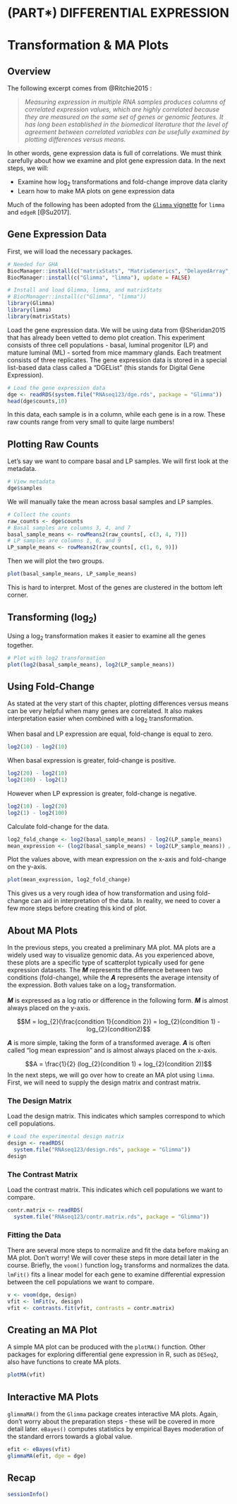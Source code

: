 # (PART\*) DIFFERENTIAL EXPRESSION {-}

# Transformation & MA Plots 

## Overview

The following excerpt comes from @Ritchie2015 : 

> _Measuring expression in multiple RNA samples produces columns of correlated expression values, which are highly correlated because they are measured on the same set of genes or genomic features. It has long been established in the biomedical literature that the level of agreement between correlated variables can be usefully examined by plotting differences versus means._

In other words, gene expression data is full of correlations. We must think carefully about how we examine and plot gene expression data. In the next steps, we will:

- Examine how $\log_{2}$ transformations and fold-change improve data clarity
- Learn how to make MA plots on gene expression data

Much of the following has been adopted from the [`Glimma` vignette](https://bioconductor.org/packages/release/bioc/vignettes/Glimma/inst/doc/limma_edger.html) for `limma` and `edgeR` [@Su2017]. 

## Gene Expression Data

First, we will load the necessary packages.

```r
# Needed for GHA
BiocManager::install(c("matrixStats", "MatrixGenerics", "DelayedArray", "SummarizedExperiment"), update = FALSE)
BiocManager::install(c("Glimma", "limma"), update = FALSE)
```

```r
# Install and load Glimma, limma, and matrixStats
# BiocManager::install(c("Glimma", "limma"))
library(Glimma)
library(limma)
library(matrixStats)
```

Load the gene expression data. We will be using data from @Sheridan2015 that has already been vetted to demo plot creation. This experiment consists of three cell populations - basal, luminal progenitor (LP) and mature luminal (ML) - sorted from mice mammary glands. Each treatment consists of three replicates. The gene expression data is stored in a special list-based data class called a "DGEList" (this stands for Digital Gene Expression).

```r
# Load the gene expression data
dge <- readRDS(system.file("RNAseq123/dge.rds", package = "Glimma"))
head(dge$counts,10)
```

In this data, each sample is in a column, while each gene is in a row. These raw counts range from very small to quite large numbers!

## Plotting Raw Counts

Let's say we want to compare basal and LP samples. We will first look at the metadata.

```r
# View metadata
dge$samples
```

We will manually take the mean across basal samples and LP samples.

```r
# Collect the counts
raw_counts <- dge$counts
# Basal samples are columns 3, 4, and 7
basal_sample_means <- rowMeans2(raw_counts[, c(3, 4, 7)])
# LP samples are columns 1, 6, and 9
LP_sample_means <- rowMeans2(raw_counts[, c(1, 6, 9)])
```

Then we will plot the two groups.

```r
plot(basal_sample_means, LP_sample_means)
```

This is hard to interpret. Most of the genes are clustered in the bottom left corner.

## Transforming ($\log_{2}$)

Using a $\log_{2}$ transformation makes it easier to examine all the genes together.

```r
# Plot with log2 transformation
plot(log2(basal_sample_means), log2(LP_sample_means))
```

## Using Fold-Change

As stated at the very start of this chapter, plotting differences versus means can be very helpful when many genes are correlated. It also makes interpretation easier when combined with a $\log_{2}$ transformation. 

When basal and LP expression are equal, fold-change is equal to zero.

```r
log2(10) - log2(10)
```

When basal expression is greater, fold-change is positive.

```r
log2(20) - log2(10)
log2(100) - log2(1)
```

However when LP expression is greater, fold-change is negative.

```r
log2(10) - log2(20)
log2(1) - log2(100)
```

Calculate fold-change for the data.

```r
log2_fold_change <- log2(basal_sample_means) - log2(LP_sample_means)
mean_expression <- (log2(basal_sample_means) + log2(LP_sample_means)) / 2
```

Plot the values above, with mean expression on the x-axis and fold-change on the y-axis.

```r
plot(mean_expression, log2_fold_change)
```

This gives us a very rough idea of how transformation and using fold-change can aid in interpretation of the data. In reality, we need to cover a few more steps before creating this kind of plot.

## About MA Plots

In the previous steps, you created a preliminary MA plot. MA plots are a widely used way to visualize genomic data. As you experienced above, these plots are a specific type of scatterplot typically used for gene expression datasets. The _**M**_ represents the difference between two conditions (fold-change), while the _**A**_ represents the average intensity of the expression. Both values take on a $\log_{2}$ transformation.

_**M**_ is expressed as a log ratio or difference in the following form. _**M**_ is almost always placed on the y-axis.

$$M = log_{2}(\frac{condition 1}{condition 2}) = log_{2}(condition 1) - log_{2}(condition2)$$

_**A**_ is more simple, taking the form of a transformed average. _**A**_ is often called "log mean expression" and is almost always placed on the x-axis.

$$A = \frac{1}{2} (log_{2}(condition 1) + log_{2}(condition 2))$$
In the next steps, we will go over how to create an MA plot using `limma`. First, we will need to supply the design matrix and contrast matrix.

### The Design Matrix

Load the design matrix. This indicates which samples correspond to which cell populations.

```r
# Load the experimental design matrix
design <- readRDS(
  system.file("RNAseq123/design.rds", package = "Glimma"))
design
```

### The Contrast Matrix

Load the contrast matrix. This indicates which cell populations we want to compare.

```r
contr.matrix <- readRDS(
  system.file("RNAseq123/contr.matrix.rds", package = "Glimma"))
```

### Fitting the Data

There are several more steps to normalize and fit the data before making an MA plot. Don't worry! We will cover these steps in more detail later in the course. Briefly, the `voom()` function $\log_{2}$ transforms and normalizes the data. `lmFit()` fits a linear model for each gene to examine differential expression between the cell populations we want to compare.

```r
v <- voom(dge, design)
vfit <- lmFit(v, design)
vfit <- contrasts.fit(vfit, contrasts = contr.matrix)
```

## Creating an MA Plot

A simple MA plot can be produced with the `plotMA()` function. Other packages for exploring differential gene expression in R, such as `DESeq2`, also have functions to create MA plots.

```r
plotMA(vfit)
```

## Interactive MA Plots

`glimmaMA()` from the `Glimma` package creates interactive MA plots. Again, don't worry about the preparation steps - these will be covered in more detail later. `eBayes()` computes statistics by empirical Bayes moderation of the standard errors towards a global value.

```r
efit <- eBayes(vfit)
glimmaMA(efit, dge = dge)
```

## Recap

```r
sessionInfo()
```
